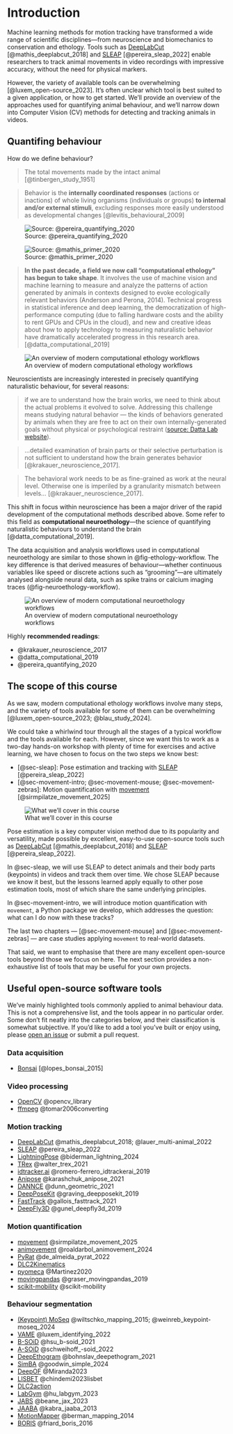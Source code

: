 # Introduction {#sec-intro}

Machine learning methods for motion tracking have transformed a wide range of scientific disciplines—from neuroscience and biomechanics to conservation and ethology.
Tools such as [DeepLabCut](https://www.mackenziemathislab.org/deeplabcut/) [@mathis_deeplabcut_2018] and [SLEAP](https://sleap.ai/) [@pereira_sleap_2022] enable researchers to track animal movements in video recordings with impressive accuracy, without the need for physical markers.

However, the variety of available tools can be overwhelming [@luxem_open-source_2023].
It's often unclear which tool is best suited to a given application, or how to get started.
We'll provide an overview of the approaches used for quantifying animal behaviour,
and we'll narrow down into Computer Vision (CV) methods for detecting and tracking animals in videos.

## Quantifing behaviour

How do we define behaviour?

> The total movements made by the intact animal [@tinbergen_study_1951]

> Behavior is the **internally coordinated responses** (actions or inactions) of whole living organisms (individuals or groups) **to internal and/or external stimuli**, excluding responses more easily understood as developmental changes [@levitis_behavioural_2009]

![Source: @pereira_quantifying_2020](img/pose_estimation_2D.png)

![Source: @mathis_primer_2020](img/from_pixels_to_keypoints.png)

> **In the past decade, a field we now call "computational ethology" has begun to take shape**. It involves the use of machine vision and machine learning to measure and analyze the patterns of action generated by animals in contexts designed to evoke ecologically relevant behaviors (Anderson and Perona, 2014). Technical progress in statistical inference and deep learning, the democratization of high-performance computing (due to falling hardware costs and the ability to rent GPUs and CPUs in the cloud), and new and creative ideas about how to apply technology to measuring naturalistic behavior have dramatically accelerated progress in this research area. [@datta_computational_2019]

![An overview of modern computational ethology workflows](img/ethology_workflow.png){#fig-ethology-workflow}

::: {.callout-note title="Where does neuroscience come in?" collapse=true}

Neuroscientists are increasingly interested in precisely quantifying naturalistic behaviour, for several reasons:

> if we are to understand how the brain works, we need to think about the actual problems it evolved to solve. Addressing this challenge means studying natural behavior — the kinds of behaviors generated by animals when they are free to act on their own internally-generated goals without physical or psychological restraint ([source: Datta Lab website](http://datta.hms.harvard.edu/research/overview/)).

> …detailed examination of brain parts or their selective perturbation is not sufficient to understand how the brain generates behavior [@krakauer_neuroscience_2017].

> The behavioral work needs to be as fine-grained as work at the neural level. Otherwise one is imperiled by a granularity mismatch between levels… [@krakauer_neuroscience_2017].

This shift in focus within neuroscience has been a major driver of the rapid development of the computational methods described above.
Some refer to this field as **computational neuroethology**—the science of quantifying naturalistic behaviours to understand the brain [@datta_computational_2019].

The data acquisition and analysis workflows used in computational neuroethology are similar to those shown in @fig-ethology-workflow.
The key difference is that derived measures of behaviour—whether continuous variables like speed or discrete actions such as "grooming"—are ultimately analysed alongside neural data, such as spike trains or calcium imaging traces (@fig-neuroethology-workflow).

![An overview of modern computational neuroethology workflows](img/neuroethology_workflow.png){#fig-neuroethology-workflow}

Highly **recommended readings**:

- @krakauer_neuroscience_2017
- @datta_computational_2019
- @pereira_quantifying_2020

:::

## The scope of this course

As we saw, modern computational ethology workflows involve many steps, and the variety of tools available for some of them can be overwhelming [@luxem_open-source_2023; @blau_study_2024].

We could take a whirlwind tour through all the stages of a typical workflow and the tools available for each. However, since we want this to work as a two-day hands-on workshop with plenty of time for exercises and active learning, we have chosen to focus on the two steps we know best:

- [@sec-sleap]: Pose estimation and tracking with [SLEAP](https://sleap.ai/) [@pereira_sleap_2022]
- [@sec-movement-intro; @sec-movement-mouse; @sec-movement-zebras]: Motion quantification with [movement](https://movement.neuroinformatics.dev/) [@sirmpilatze_movement_2025]

![What we'll cover in this course](img/SLEAP_and_movement.png){#fig-sleap-movement}

Pose estimation is a key computer vision method due to its popularity and versatility, made possible by excellent, easy-to-use open-source tools such as [DeepLabCut](https://www.mackenziemathislab.org/deeplabcut/) [@mathis_deeplabcut_2018] and [SLEAP](https://sleap.ai/) [@pereira_sleap_2022].

In @sec-sleap, we will use SLEAP to detect animals and their body parts (keypoints) in videos and track them over time. We chose SLEAP because we know it best, but the lessons learned apply equally to other pose estimation tools, most of which share the same underlying principles.

In @sec-movement-intro, we will introduce motion quantification with `movement`, a Python package we develop, which addresses the question: what can I do now with these tracks?

The last two chapters — [@sec-movement-mouse] and [@sec-movement-zebras] — are case studies applying `movement` to real-world datasets.

::: {.callout-tip}
That said, we want to emphasise that there are many excellent open-source tools beyond those we focus on here.
The next section provides a non-exhaustive list of tools that may be useful for your own projects.
:::

## Useful open-source software tools {#sec-useful-tools}

::: {.callout-note}
We've mainly highlighted tools commonly applied to animal behaviour data.
This is not a comprehensive list, and the tools appear in no particular order.
Some don't fit neatly into the categories below, and their classification is somewhat subjective.
If you'd like to add a tool you've built or enjoy using, please [open an issue](https://github.com/neuroinformatics-unit/course-animals-in-motion/issues) or submit a pull request.
:::

### Data acquisition

- [Bonsai](https://bonsai-rx.org/) [@lopes_bonsai_2015]

### Video processing

- [OpenCV](https://opencv.org/) @opencv_library
- [ffmpeg](https://ffmpeg.org/) @tomar2006converting

### Motion tracking

- [DeepLabCut](http://www.mackenziemathislab.org/deeplabcut) @mathis_deeplabcut_2018; @lauer_multi-animal_2022
- [SLEAP](https://sleap.ai/) @pereira_sleap_2022
- [LightningPose](https://lightning-pose.readthedocs.io/en/latest/) @biderman_lightning_2024
- [TRex](https://trex.run/) @walter_trex_2021
- [idtracker.ai](https://idtrackerai.readthedocs.io/en/latest/) @romero-ferrero_idtrackerai_2019
- [Anipose](https://anipose.readthedocs.io/en/latest/) @karashchuk_anipose_2021
- [DANNCE](https://github.com/spoonsso/dannce/) @dunn_geometric_2021
- [DeepPoseKit](https://github.com/jgraving/deepposekit) @graving_deepposekit_2019
- [FastTrack](https://www.fasttrack.sh/) @gallois_fasttrack_2021
- [DeepFly3D](https://github.com/NeLy-EPFL/DeepFly3D) @gunel_deepfly3d_2019

### Motion quantification

- [movement](https://github.com/neuroinformatics-unit/movement) @sirmpilatze_movement_2025
- [animovement](https://roald-arboel.com/animovement/) @roaldarbol_animovement_2024
- [PyRat](https://github.com/pyratlib/pyrat) @de_almeida_pyrat_2022
- [DLC2Kinematics](https://github.com/AdaptiveMotorControlLab/DLC2Kinematics)
- [pyomeca](https://pyomeca.github.io/pyomeca/) @Martinez2020
- [movingpandas](https://github.com/movingpandas/movingpandas) @graser_movingpandas_2019
- [scikit-mobility](https://github.com/scikit-mobility/scikit-mobility) @scikit-mobility

### Behaviour segmentation

- [(Keypoint) MoSeq](https://dattalab.github.io/moseq2-website/index.html) @wiltschko_mapping_2015; @weinreb_keypoint-moseq_2024
- [VAME](https://ethoml.github.io/VAME/) @luxem_identifying_2022
- [B-SOiD](https://github.com/YttriLab/B-SOID) @hsu_b-soid_2021
- [A-SOiD](https://github.com/YttriLab/A-SOID) @schweihoff_-soid_2022
- [DeepEthogram](https://github.com/jbohnslav/deepethogram) @bohnslav_deepethogram_2021
- [SimBA](https://simba-uw-tf-dev.readthedocs.io/en/latest/) @goodwin_simple_2024
- [DeepOF](https://deepof.readthedocs.io/en/latest/) @Miranda2023
- [LISBET](https://github.com/BelloneLab/lisbet) @chindemi2023lisbet
- [DLC2action](https://github.com/amathislab/DLC2action)
- [LabGym](https://github.com/umyelab/LabGym) @hu_labgym_2023
- [JABS](https://github.com/KumarLabJax/JABS-behavior-classifier) @beane_jax_2023
- [JAABA](https://jaaba.sourceforge.net/) @kabra_jaaba_2013
- [MotionMapper](https://github.com/gordonberman/MotionMapper) @berman_mapping_2014
- [BORIS](https://www.boris.unito.it/) @friard_boris_2016

